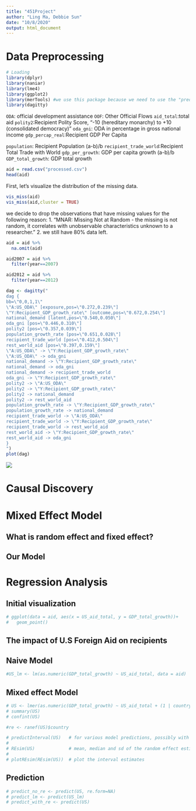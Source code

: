 ```yaml
---
title: "451Project"
author: "Ling Ma, Debbie Sun"
date: "10/8/2020"
output: html_document
---
```

# Data Preprocessing
```r
# Loading
library(dplyr)
library(naniar)
library(lme4)
library(ggplot2)
library(merTools) #we use this package because we need to use the "predictInterval" function
library(dagitty)
```

`ODA`: official development assistance
`OOF`: Other Official Flows
`aid_total`:total aid
`polity2`:Recipient Polity Score,  "-10 (hereditary monarchy) to +10 (consolidated democracy)"
`oda_gni`: ODA in percentage in gross national income
`gdp_percap_real`:Recipient GDP Per Capita

`population`: Recipient Population (a-b)/b
`recipient_trade_world`:Recipient Total Trade with World
`gdp_per_growth`: GDP per capita growth (a-b)/b
`GDP_total_growth`: GDP total growth

```r
aid = read.csv("processed.csv")
head(aid)
```
First, let's visualize the distribution of the missing data.
```r
vis_miss(aid)
vis_miss(aid,cluster = TRUE)
```
we decide to drop the observations that have missing values for the following reason:
1. "MNAR: Missing Not at Random - the missing is not random, it correlates with unobservable characteristics unknown to a researcher."
2. we still have 80% data left.
```r
aid = aid %>%
  na.omit(aid)

aid2007 = aid %>%
  filter(year==2007)

aid2012 = aid %>%
  filter(year==2012)
```

```r
dag <- dagitty("
dag {
bb=\"0,0,1,1\"
\"A:US_ODA\" [exposure,pos=\"0.272,0.239\"]
\"Y:Recipient_GDP_growth_rate\" [outcome,pos=\"0.672,0.254\"]
national_demand [latent,pos=\"0.540,0.050\"]
oda_gni [pos=\"0.446,0.310\"]
polity2 [pos=\"0.357,0.039\"]
population_growth_rate [pos=\"0.651,0.028\"]
recipient_trade_world [pos=\"0.412,0.504\"]
rest_world_aid [pos=\"0.397,0.159\"]
\"A:US_ODA\" -> \"Y:Recipient_GDP_growth_rate\"
\"A:US_ODA\" -> oda_gni
national_demand -> \"Y:Recipient_GDP_growth_rate\"
national_demand -> oda_gni
national_demand -> recipient_trade_world
oda_gni -> \"Y:Recipient_GDP_growth_rate\"
polity2 -> \"A:US_ODA\"
polity2 -> \"Y:Recipient_GDP_growth_rate\"
polity2 -> national_demand
polity2 -> rest_world_aid
population_growth_rate -> \"Y:Recipient_GDP_growth_rate\"
population_growth_rate -> national_demand
recipient_trade_world -> \"A:US_ODA\"
recipient_trade_world -> \"Y:Recipient_GDP_growth_rate\"
recipient_trade_world -> rest_world_aid
rest_world_aid -> \"Y:Recipient_GDP_growth_rate\"
rest_world_aid -> oda_gni
}
")
plot(dag)
```
![](causal_graph.png)

# Causal Discovery























# Mixed Effect Model

## What is random effect and fixed effect?

## Our Model



# Regression Analysis
## Initial visualization 
```r
# ggplot(data = aid, aes(x = US_aid_total, y = GDP_total_growth))+
#   geom_point()
```

## The impact of U.S Foreign Aid on recipients

## Naive Model
```r
#US_lm <- lm(as.numeric(GDP_total_growth) ~ US_aid_total, data = aid)
```

## Mixed effect Model
```r
# US <- lmer(as.numeric(GDP_total_growth) ~ US_aid_total + (1 | country), data = aid)
# summary(US)
# confint(US)
```


```r
#re <- ranef(US)$country
```


```r
# predictInterval(US)   # for various model predictions, possibly with new data
# 
# REsim(US)             # mean, median and sd of the random effect estimates
# 
# plotREsim(REsim(US))  # plot the interval estimates
```

## Prediction
```r
# predict_no_re <- predict(US, re.form=NA)
# predict_lm <- predict(US_lm)
# predict_with_re <- predict(US)
```






















